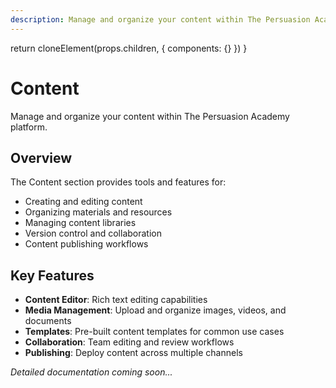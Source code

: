 ```yaml
---
description: Manage and organize your content within The Persuasion Academy platform.
---
```



  return cloneElement(props.children, {
    components: {}
  })
}

# Content

Manage and organize your content within The Persuasion Academy platform.

## Overview

The Content section provides tools and features for:

- Creating and editing content
- Organizing materials and resources
- Managing content libraries
- Version control and collaboration
- Content publishing workflows

## Key Features

- **Content Editor**: Rich text editing capabilities
- **Media Management**: Upload and organize images, videos, and documents
- **Templates**: Pre-built content templates for common use cases
- **Collaboration**: Team editing and review workflows
- **Publishing**: Deploy content across multiple channels

*Detailed documentation coming soon...*
